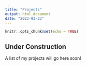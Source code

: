 ```yaml
---
title: "Projects"
output: html_document
date: "2023-03-23"
---
```


```r
knitr::opts_chunk$set(echo = TRUE)
```

## Under Construction


A list of my projects will go here soon!
